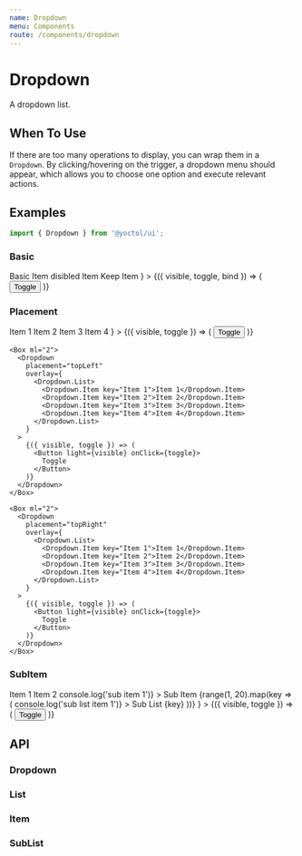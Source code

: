 ```yaml
---
name: Dropdown
menu: Components
route: /components/dropdown
---
```





# Dropdown

A dropdown list.

## When To Use

If there are too many operations to display, you can wrap them in a `Dropdown`. By clicking/hovering on the trigger, a dropdown menu should appear, which allows you to choose one option and execute relevant actions.

## Examples

```js
import { Dropdown } from '@yoctol/ui';
```

### Basic

<Playground>
  <Dropdown
    placement="bottomLeft"
    overlay={
      <Dropdown.List>
        <Dropdown.Item key="1">Basic Item</Dropdown.Item>
        <Dropdown.Item key="2" disabled>disibled Item</Dropdown.Item>
        <Dropdown.Item key="3" keep>Keep Item</Dropdown.Item>
      </Dropdown.List>
    }
  >
    {({ visible, toggle, bind }) => (
      <Button light={visible} onClick={toggle}>
        Toggle
      </Button>
    )}
  </Dropdown>
</Playground>

### Placement

<Playground>
  <Flex>
    <Dropdown
      placement="bottomRight"
      overlay={
        <Dropdown.List>
          <Dropdown.Item key="Item 1">Item 1</Dropdown.Item>
          <Dropdown.Item key="Item 2">Item 2</Dropdown.Item>
          <Dropdown.Item key="Item 3">Item 3</Dropdown.Item>
          <Dropdown.Item key="Item 4">Item 4</Dropdown.Item>
        </Dropdown.List>
      }
    >
      {({ visible, toggle }) => (
        <Button light={visible} onClick={toggle}>
          Toggle
        </Button>
      )}
    </Dropdown>

    <Box ml="2">
      <Dropdown
        placement="topLeft"
        overlay={
          <Dropdown.List>
            <Dropdown.Item key="Item 1">Item 1</Dropdown.Item>
            <Dropdown.Item key="Item 2">Item 2</Dropdown.Item>
            <Dropdown.Item key="Item 3">Item 3</Dropdown.Item>
            <Dropdown.Item key="Item 4">Item 4</Dropdown.Item>
          </Dropdown.List>
        }
      >
        {({ visible, toggle }) => (
          <Button light={visible} onClick={toggle}>
            Toggle
          </Button>
        )}
      </Dropdown>
    </Box>

    <Box ml="2">
      <Dropdown
        placement="topRight"
        overlay={
          <Dropdown.List>
            <Dropdown.Item key="Item 1">Item 1</Dropdown.Item>
            <Dropdown.Item key="Item 2">Item 2</Dropdown.Item>
            <Dropdown.Item key="Item 3">Item 3</Dropdown.Item>
            <Dropdown.Item key="Item 4">Item 4</Dropdown.Item>
          </Dropdown.List>
        }
      >
        {({ visible, toggle }) => (
          <Button light={visible} onClick={toggle}>
            Toggle
          </Button>
        )}
      </Dropdown>
    </Box>
  </Flex>
</Playground>

### SubItem

<Playground>
  <Dropdown
    placement="bottomLeft"
    overlay={
      <Dropdown.List textAlign="center">
        <Dropdown.Item key="Item 1">Item 1</Dropdown.Item>
        <Dropdown.Item key="Item 2">Item 2</Dropdown.Item>
        <Dropdown.SubList key="Item 3" title="Sub List">
          <Dropdown.Item
            key="1"
            onClick={() => console.log('sub item 1')}
          >
            Sub Item
          </Dropdown.Item>
          <Dropdown.SubList
            key="Overflow Sub List"
            title="Overflow Sub List"
            maxHeight="200px"
            overflow="auto"
          >
            {range(1, 20).map(key => (
              <Dropdown.Item
                key={key}
                onClick={() => console.log('sub list item 1')}
              >
                Sub List {key}
              </Dropdown.Item>
            ))}
          </Dropdown.SubList>
        </Dropdown.SubList>
      </Dropdown.List>
    }
  >
    {({ visible, toggle }) => (
      <Button light={visible} onClick={toggle}>
        Toggle
      </Button>
    )}
  </Dropdown>
</Playground>

## API

### Dropdown

<PropsTable of={Dropdown} />

### List

<PropsTable of={List} />

### Item

<PropsTable of={Item} />

### SubList

<PropsTable of={SubList} />
